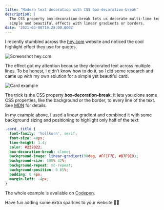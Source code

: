 ```yaml
---
title: "Modern text decoration with CSS box-decoration-break"
description: |
  The CSS property box-decoration-break lets us decorate multi-line text to create 
  simple and beautiful effects with linear gradients or borders.
date: '2021-03-08T19:28:00.000Z'
---
```


I recently stumbled across the [hey.com](https://hey.com) website 
and noticed the cool highlight effect they use for quotes. 

![Screenshot hey.com](./hey.png)

The effect got my attention because they decorated text across multiple lines. To be honest, 
I didn't know how to do it, so I did some research and came up with my own solution for
a simple yet beautiful card.

![Card example](./card.png)

The trick is the CSS property **box-decoration-break**. It lets you clone some CSS properties, 
like the background or the border, to every line of the text. See [MDN](https://developer.mozilla.org/en-US/docs/Web/CSS/box-decoration-break) for details.

In my example above, I used a linear gradient and combined it with some background sizing and positioning to highlight only half of the text:

```css
.card__title {
  font-family: 'Vollkorn', serif;
  font-size: 40px;
  line-height: 1.4;
  color: #222022;
  box-decoration-break: clone;
  background-image: linear-gradient(90deg, #FFEF7E, #B7F9E9);
  background-size: 100% 42%;
  background-repeat: no-repeat;
  background-position: 0 85%;
  padding: 0 4px;
  margin-left: -4px;
}
```

The whole example is available on [Codepen](https://codepen.io/HenrikFricke/pen/GRNYrXK).

Have fun adding some extra sparkles to your website 💅🏽
